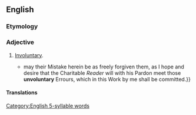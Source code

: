==English==

===Etymology===
{{prefix|en|un|voluntary}}

===Adjective===
{{en-adj}}

# {{lb|en|obsolete}} [[involuntary|Involuntary]].
#* {{RQ:Fuller Church History|sectionname=I. Century|page=2|url=http://name.umdl.umich.edu/A40655.0001.001|text={{...}} may their Mistake herein be as freely forgiven them, as I hope and desire that the Charitable ''Reader'' will with his Pardon meet those '''unvoluntary''' Errours, which in this Work by me shall be committed.}}

====Translations====
{{trans-see|involuntary}}

[[Category:English 5-syllable words]]